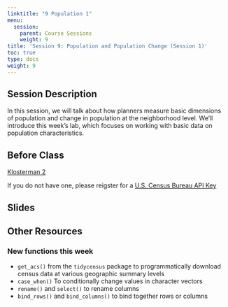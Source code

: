 ```yaml
---
linktitle: "9 Population 1"
menu:
  session:
    parent: Course Sessions
    weight: 9
title: 'Session 9: Population and Population Change (Session 1)'
toc: true
type: docs
weight: 9
---
```


## Session Description

In this session, we will talk about how planners measure basic dimensions of population and change in population at the neighborhood level. We'll introduce this week's lab, which focuses on working with basic data on population characteristics.

## Before Class

[Klosterman 2](https://uofi.box.com/s/ysc0fi5fn3on0342v758viggd355m04v)

If you do not have one, please reigster for a [U.S. Census Bureau API Key](https://api.census.gov/data/key_signup.html)

## Slides

## Other Resources

### New functions this week

- `get_acs()` from the `tidycensus` package to programmatically download census data at various geographic summary levels
- `case_when()` To conditionally change values in character vectors
- `rename()` and `select()` to rename columns
- `bind_rows()` and `bind_columns()` to bind together rows or columns